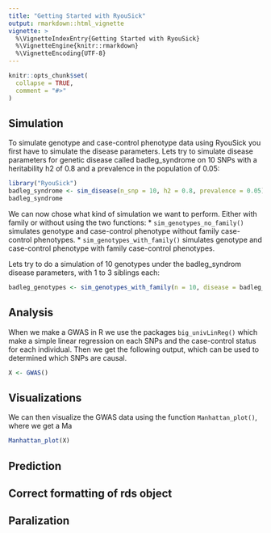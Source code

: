 ```yaml
---
title: "Getting Started with RyouSick"
output: rmarkdown::html_vignette
vignette: >
  %\VignetteIndexEntry{Getting Started with RyouSick}
  %\VignetteEngine{knitr::rmarkdown}
  %\VignetteEncoding{UTF-8}
---
```


```r
knitr::opts_chunk$set(
  collapse = TRUE,
  comment = "#>"
)
```

## Simulation
To simulate genotype and case-control phenotype data using RyouSick you first have to simulate the disease parameters. Lets try to simulate disease parameters for genetic disease called badleg_syndrome on 10 SNPs with a heritability h2 of 0.8 and a prevalence in the population of 0.05:

```r
library("RyouSick")
badleg_syndrome <- sim_disease(n_snp = 10, h2 = 0.8, prevalence = 0.05)
badleg_syndrome

```

We can now chose what kind of simulation we want to perform. Either with family or without using the two functions:
 * `sim_genotypes_no_family()` simulates genotype and case-control phenotype without family case-control phenotypes.
 * `sim_genotypes_with_family()` simulates genotype and case-control phenotype with family case-control phenotypes.

Lets try to do a simulation of 10 genotypes under the badleg_syndrom disease parameters, with 1 to 3 siblings each: 

```r
badleg_genotypes <- sim_genotypes_with_family(n = 10, disease = badleg_syndrome, path = "badleg_genos",n_sibs = c(1,2,3))
```


## Analysis
When we make a GWAS in R we use the packages `big_univLinReg()` which make a simple linear regression on each SNPs and the case-control status for each individual. Then we get the following output, which can be used to determined which SNPs are causal. 


```r
X <- GWAS()
```


## Visualizations

We can then visualize the GWAS data using the function `Manhattan_plot()`, where we get a Ma

```r
Manhattan_plot(X)
```


## Prediction


## Correct formatting of rds object

## Paralization

